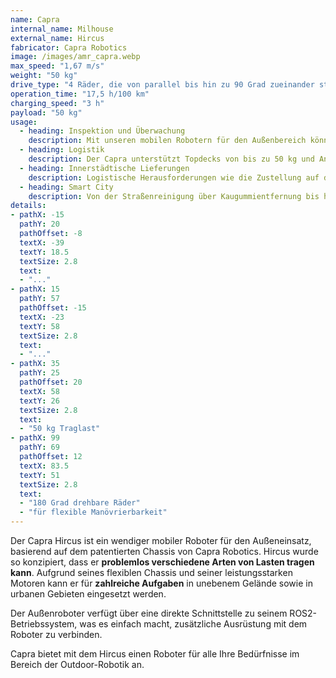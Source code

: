 ```yaml
---
name: Capra
internal_name: Milhouse
external_name: Hircus
fabricator: Capra Robotics
image: /images/amr_capra.webp
max_speed: "1,67 m/s"
weight: "50 kg"
drive_type: "4 Räder, die von parallel bis hin zu 90 Grad zueinander stehen können"
operation_time: "17,5 h/100 km"
charging_speed: "3 h"
payload: "50 kg"
usage:
  - heading: Inspektion und Überwachung
    description: Mit unseren mobilen Robotern für den Außenbereich können Sie manuelle Arbeiten in automatisierte und autonome Vorgänge umwandeln, wenn Sie Inspektions- und Überwachungsaufgaben wie die Kontrolle von Umzäunungen, Zäunen und Gebäuden sowie die Vermeidung von Einbrüchen durchführen.
  - heading: Logistik
    description: Der Capra unterstützt Topdecks von bis zu 50 kg und Anhängerbis zu 500 kg für Logistikaufgaben im Innen sowie Außenbereich.
  - heading: Innerstädtische Lieferungen
    description: Logistische Herausforderungen wie die Zustellung auf der letzten Meile werden immer noch mit schweren Lastwagen durchgeführt, die bei der Zustellung kleiner Pakete erhebliche CO2-Emissionen verursachen. Unsere Roboter können für die Zustellung von Paketen in städtischen Gebieten eingesetzt werden und so die Umweltauswirkungen der Logistik verringern.
  - heading: Smart City
    description: Von der Straßenreinigung über Kaugummientfernung bis hin zu Enteisung der Straßen im Winter kann der Capra viele Arbeiten in der Stadt von morgen übernehmen
details:
- pathX: -15
  pathY: 20
  pathOffset: -8
  textX: -39
  textY: 18.5
  textSize: 2.8
  text:
  - "..."
- pathX: 15
  pathY: 57
  pathOffset: -15
  textX: -23
  textY: 58
  textSize: 2.8
  text:
  - "..."
- pathX: 35
  pathY: 25
  pathOffset: 20
  textX: 58
  textY: 26
  textSize: 2.8
  text:
  - "50 kg Traglast"
- pathX: 99
  pathY: 69
  pathOffset: 12
  textX: 83.5
  textY: 51
  textSize: 2.8
  text:
  - "180 Grad drehbare Räder"
  - "für flexible Manövrierbarkeit"
---
```


Der Capra Hircus ist ein wendiger mobiler Roboter für den Außeneinsatz, basierend auf dem patentierten Chassis von Capra Robotics. Hircus wurde so konzipiert, dass er **problemlos verschiedene Arten von Lasten tragen kann**. Aufgrund seines flexiblen Chassis und seiner leistungsstarken Motoren kann er für **zahlreiche Aufgaben** in unebenem Gelände sowie in urbanen Gebieten eingesetzt werden.

Der Außenroboter verfügt über eine direkte Schnittstelle zu seinem ROS2-Betriebssystem, was es einfach macht, zusätzliche Ausrüstung mit dem Roboter zu verbinden.

Capra bietet mit dem Hircus einen Roboter für alle Ihre Bedürfnisse im Bereich der Outdoor-Robotik an.
